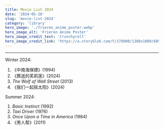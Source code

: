 ```yaml
---
title: Movie List 2024
date: '2024-05-26'
slug: 'movie-list-2024'
category: 'library'
hero_image: './frieren_anime_poster.webp'
hero_image_alt: 'Frieren Anime Poster'
hero_image_credit_text: 'Crunchyroll'
hero_image_credit_link: 'https://a.storyblok.com/f/178900/1280x1809/68550494ec/frieren-beyond-journey-s-end-key-visual.jpg/m/filters:quality(95)format(webp)'
---
```


---

Winter 2024:

1. 《中南海保镖》(1994)
2. 《葬送的芙莉莲》(2024)
3. _The Wolf of Wall Street_ (2013)
4. 《我们一起摇太阳》(2024)

Summer 2024:

1. _Basic Instinct_ (1992)
2. _Taxi Driver_ (1976)
3. _Once Upon a Time in America_ (1984)
4. 《男人帮》(2011)